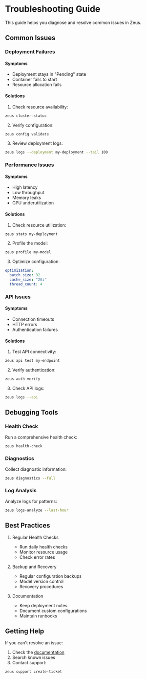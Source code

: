 # Troubleshooting Guide

This guide helps you diagnose and resolve common issues in Zeus.

## Common Issues

### Deployment Failures

#### Symptoms
- Deployment stays in "Pending" state
- Container fails to start
- Resource allocation fails

#### Solutions

1. Check resource availability:
```bash
zeus cluster-status
```

2. Verify configuration:
```bash
zeus config validate
```

3. Review deployment logs:
```bash
zeus logs --deployment my-deployment --tail 100
```

### Performance Issues

#### Symptoms
- High latency
- Low throughput
- Memory leaks
- GPU underutilization

#### Solutions

1. Check resource utilization:
```bash
zeus stats my-deployment
```

2. Profile the model:
```bash
zeus profile my-model
```

3. Optimize configuration:
```yaml
optimization:
  batch_size: 32
  cache_size: "2Gi"
  thread_count: 4
```

### API Issues

#### Symptoms
- Connection timeouts
- HTTP errors
- Authentication failures

#### Solutions

1. Test API connectivity:
```bash
zeus api test my-endpoint
```

2. Verify authentication:
```bash
zeus auth verify
```

3. Check API logs:
```bash
zeus logs --api
```

## Debugging Tools

### Health Check
Run a comprehensive health check:
```bash
zeus health-check
```

### Diagnostics
Collect diagnostic information:
```bash
zeus diagnostics --full
```

### Log Analysis
Analyze logs for patterns:
```bash
zeus logs-analyze --last-hour
```

## Best Practices

1. Regular Health Checks
   - Run daily health checks
   - Monitor resource usage
   - Check error rates

2. Backup and Recovery
   - Regular configuration backups
   - Model version control
   - Recovery procedures

3. Documentation
   - Keep deployment notes
   - Document custom configurations
   - Maintain runbooks

## Getting Help

If you can't resolve an issue:

1. Check the [documentation](/zeus)
2. Search known issues
3. Contact support:
```bash
zeus support create-ticket
``` 